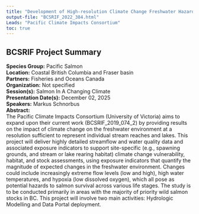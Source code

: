 ```yaml
---
title: "Development of High-resolution Climate Change Freshwater Hazard Data for BC"
output-file: "BCSRIF_2022_384.html"
Leads: "Pacific Climate Impacts Consortium"
toc: true
---
```


## BCSRIF Project Summary

**Species Group:** Pacific Salmon  
**Location:** Coastal British Columbia and Fraser basin  
**Partners:** Fisheries and Oceans Canada  
**Organization:** Not specified  
**Session(s):** Salmon In A Changing Climate  
**Presentation Date(s):** December 02, 2025  
**Speakers:** Markus Schnorbus  
**Abstract:**  
The Pacific Climate Impacts Consortium (University of Victoria) aims to expand upon their current work (BCSRIF_2019_074_2) by providing results on the impact of climate change on the freshwater environment at a resolution sufficient to represent individual stream reaches and lakes. This project will deliver highly detailed streamflow and water quality data and associated exposure indicators to support site-specific (e.g., spawning grounds, and stream or lake rearing habitat) climate change vulnerability, habitat, and stock assessments, using exposure indicators that quantify the magnitude of expected changes in the freshwater environment. Changes could include increasingly extreme flow levels (low and high), high water temperatures, and hypoxia (low dissolved oxygen), which all pose as potential hazards to salmon survival across various life stages. The study is to be conducted primarily in areas with the majority of priority wild salmon stocks in BC. This project will involve two main activities: Hydrologic Modelling and Data Portal deployment.    

